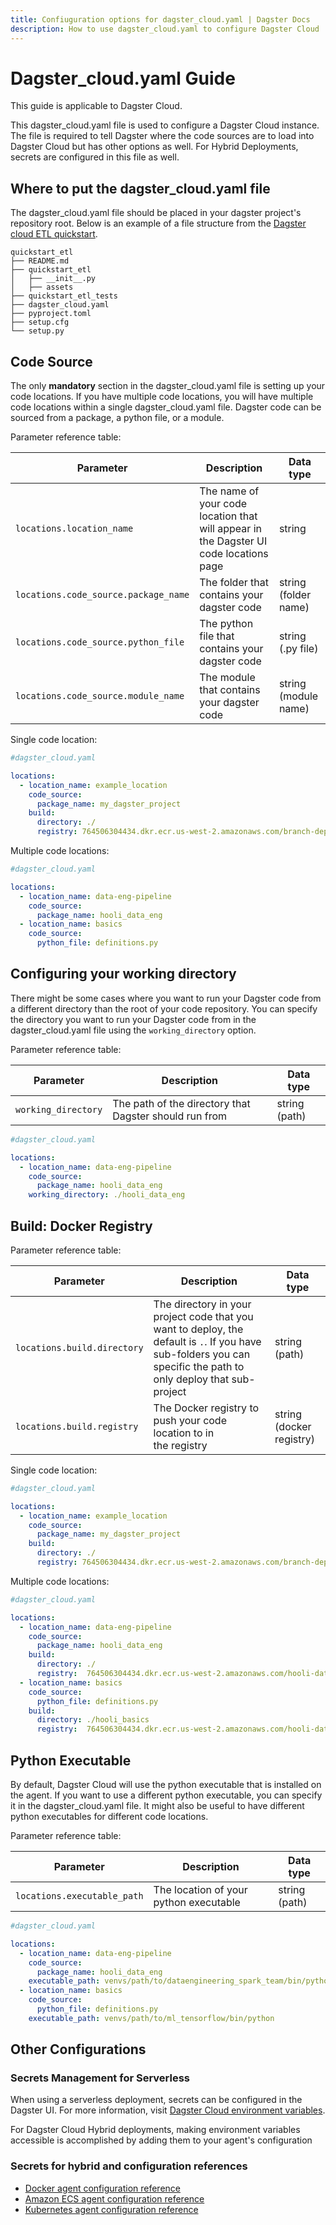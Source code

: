 ```yaml
---
title: Confiuguration options for dagster_cloud.yaml | Dagster Docs
description: How to use dagster_cloud.yaml to configure Dagster Cloud
---
```


# Dagster_cloud.yaml Guide

<Note>This guide is applicable to Dagster Cloud.</Note>

This dagster_cloud.yaml file is used to configure a Dagster Cloud instance. The file is required to tell Dagster where the code sources are to load into Dagster Cloud but has other options as well. For Hybrid Deployments, secrets are configured in this file as well. 

## Where to put the dagster_cloud.yaml file

The dagster_cloud.yaml file should be placed in your dagster project's repository root. Below is an example of a file structure from the [Dagster cloud ETL quickstart](https://github.com/dagster-io/dagster/tree/master/examples/quickstart_etl). 

```shell
quickstart_etl
├── README.md
├── quickstart_etl
│   ├── __init__.py
│   ├── assets
├── quickstart_etl_tests
├── dagster_cloud.yaml
├── pyproject.toml
├── setup.cfg
└── setup.py
```


## Code Source 

The only **mandatory** section in the dagster_cloud.yaml file is setting up your code locations. If you have multiple code locations, you will have multiple code locations within a single dagster_cloud.yaml file. Dagster code can be sourced from a package, a python file, or a module. 

Parameter reference table:

| Parameter | Description | Data type |
| --- | --- | --- |
| `locations.location_name` | The name of your code location that will appear in the Dagster UI code locations page | string |
| `locations.code_source.package_name` | The folder that contains your dagster code | string (folder name) |
| `locations.code_source.python_file` | The python file that contains your dagster code | string (.py file)|
| `locations.code_source.module_name` | The module that contains your dagster code | string (module name)|


Single code location:

```yaml
#dagster_cloud.yaml

locations:
  - location_name: example_location
    code_source:
      package_name: my_dagster_project
    build:
      directory: ./
      registry: 764506304434.dkr.ecr.us-west-2.amazonaws.com/branch-deployments-gh-action-test
```

Multiple code locations:

```yaml
#dagster_cloud.yaml

locations:
  - location_name: data-eng-pipeline
    code_source:
      package_name: hooli_data_eng
  - location_name: basics
    code_source:
      python_file: definitions.py
```
## Configuring your working directory

There might be some cases where you want to run your Dagster code from a different directory than the root of your code repository. You can specify the directory you want to run your Dagster code from in the dagster_cloud.yaml file using the `working_directory` option.

Parameter reference table:

| Parameter | Description | Data type |
| --- | --- | --- |
| `working_directory` | The path of the directory that Dagster should run from | string (path) |

```yaml
#dagster_cloud.yaml

locations:
  - location_name: data-eng-pipeline
    code_source:
      package_name: hooli_data_eng
    working_directory: ./hooli_data_eng

```

## Build: Docker Registry

Parameter reference table:

| Parameter | Description | Data type |
| --- | --- | --- |
| `locations.build.directory` | The directory in your project code that you want to deploy, the default is `.`. If you have sub-folders you can specific the path to only deploy that sub-project| string (path) |
| `locations.build.registry` | The Docker registry to push your code location to in the registry | string (docker registry) |

Single code location:

```yaml
#dagster_cloud.yaml

locations:
  - location_name: example_location
    code_source:
      package_name: my_dagster_project
    build:
      directory: ./
      registry: 764506304434.dkr.ecr.us-west-2.amazonaws.com/branch-deployments-gh-action-test
```

Multiple code locations:

```yaml
#dagster_cloud.yaml

locations:
  - location_name: data-eng-pipeline
    code_source:
      package_name: hooli_data_eng
    build:
      directory: ./
      registry:  764506304434.dkr.ecr.us-west-2.amazonaws.com/hooli-data-science-prod
  - location_name: basics
    code_source:
      python_file: definitions.py
    build:
      directory: ./hooli_basics
      registry:  764506304434.dkr.ecr.us-west-2.amazonaws.com/hooli-data-science-prod
```

## Python Executable

By default, Dagster Cloud will use the python executable that is installed on the agent. If you want to use a different python executable, you can specify it in the dagster_cloud.yaml file. It might also be useful to have different python executables for different code locations. 

Parameter reference table:

| Parameter | Description | Data type |
| --- | --- | --- |
| `locations.executable_path` | The location of your python executable | string (path) |


```yaml
#dagster_cloud.yaml

locations:
  - location_name: data-eng-pipeline
    code_source:
      package_name: hooli_data_eng
    executable_path: venvs/path/to/dataengineering_spark_team/bin/python
  - location_name: basics
    code_source:
      python_file: definitions.py
    executable_path: venvs/path/to/ml_tensorflow/bin/python
```

## Other Configurations 

### Secrets Management for Serverless

When using a serverless deployment, secrets can be configured in the Dagster UI. For more information, visit [Dagster Cloud environment variables](/dagster-cloud/developing-testing/environment-variables-and-secrets#dagster-cloud-environment-variables-and-secrets).

For Dagster Cloud Hybrid deployments, making environment variables accessible is accomplished by adding them to your agent's configuration


### Secrets for hybrid and configuration references

- [Docker agent configuration reference](/dagster-cloud/deployment/agents/docker/configuration-reference)
- [Amazon ECS agent configuration reference](/dagster-cloud/deployment/agents/amazon-ecs/configuration-reference#amazon-ecs-agent-configuration-reference)
- [Kubernetes agent configuration reference](/dagster-cloud/deployment/agents/kubernetes/configuration-reference)